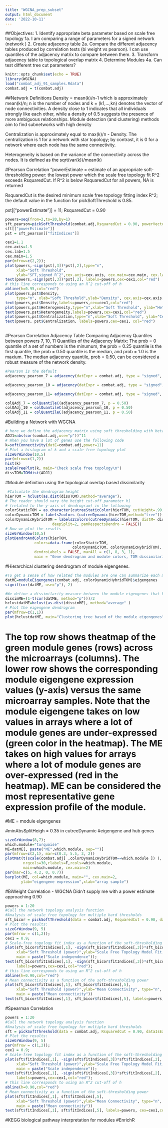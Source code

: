 ```yaml
---
title: "WGCNA_prep_subset"
output: html_document
date: '2022-10-11'
---
```


##Objectives: 
1. Identify appropriate beta parameter based on scale free topology 
1a. I am comparing a range of parameters for a signed network (network )
2. Create adjacency table 
2a. Compare the different adjacency tables produced by correlation tests (bi weight vs pearson). I can use quantiles of the adjacency matrix to compare between them. 
3. Transform adjacency table to topological overlap matrix 
4. Determine Modules
4a. Can test different tree cut parameters? 

```r
knitr::opts_chunk$set(echo = TRUE)
library(WGCNA)
load("combat_adj_91_samples.Rdata")
combat.adj = t(combat.adj)
```

##Network Definitions 
Density = mean(k)/n-1 which is approximately mean(k)/n; n is the number of nodes and k = (k1,...,kn) denotes the vector of node connectivities. A density close to 1 indicates that all individuals strongly like each other, while a density of 0.5 suggests the presence of more ambiguous relationships. Module detection (and clustering) methods aim to find subnetworks with high density

Centralization is approximately equal to max(k)/n - Density. The centralization is 1 for a network with star topology; by contrast, it is 0 for a network where each node has the same connectivity. 

Heterogeneity is based on the variance of the connectivity across the nodes. It is defined as the sqrt(var(k))/mean(k) 


#Pearson Correlation
"powerEstimate = estimate of an appropriate soft-thresholding power: the lowest power which the scale free topology fit R^2 exceeds RsquaredCut. If R^2 is below RsquaredCut for all powers, NA is returned 

RsquaredCut is the desired minimum scale free topology fitting index R^2; the default value in the function for pickSoftThreshold is 0.85. 

pst[["powerEstimate"]] = 11; RsquaredCut = 0.90

```r
powers=seq(from=2,to=20,by=1) 
sft_pearson=pickSoftThreshold(combat.adj,RsquaredCut = 0.90, powerVector=powers, networkType ="signed", moreNetworkConcepts=T)
sft[["powerEstimate"]]
pst = sft_pearson[["fitIndices"]]

cex1=1.1
cex.axis=1.5
cex.lab=1.5
cex.main=1.5 
par(mfrow=c(2,2));
plot(powers,-sign(pst[,3])*pst[,2],type="n",
     xlab="Soft Threshold",
     ylab="SFT,signed Rˆ2",cex.axis=cex.axis, cex.main=cex.main, cex.lab=cex.lab, main="Scale Free Fit Index Rˆ2");
text(powers,-sign(pst[,3])*pst[,2], labels=powers,cex=cex1,col="red")
# this line corresponds to using an Rˆ2 cut-off of h 
abline(h=0.95,col="red")
plot(powers,pst$Density,
     type="n", xlab="Soft Threshold",ylab="Density", cex.axis=cex.axis, cex.main=cex.main,cex.lab=cex.lab, main="Density") 
text(powers,pst$Density,labels=powers,cex=cex1,col="red") 
plot(powers,pst$Heterogeneity,type="n",xlab="Soft Threshold", ylab="Heterogeneity",cex.main=cex.main, cex.lab=cex.lab, cex.axis=cex.axis, main="Heterogeneity") 
text(powers,pst$Heterogeneity,labels=powers,cex=cex1,col="red") 
plot(powers,pst$Centralization,type="n",xlab="Soft Threshold", ylab="Centralization",cex.axis=cex.axis, cex.main=cex.main, cex.lab=cex.lab, main="Centralization") 
text(powers, pst$Centralization, labels=powers,cex=cex1, col="red")
  
```

#Pearson Correlation Adjacency Table
Comparing Adjacency Quantiles between powers 7, 10, 11
Quantiles of the Adjacency Matrix: 
The prob = 0 quantile of a set of numbers is the minumum, the prob = 0.25 quantile is the first quantile, the prob = 0.50 quantile is the median, and prob = 1.0 is the maxium. 
The median adjacency quantile, prob = 0.50, can be considered a robust measure of the network density. 

```r
#Pearson is the default 
adjacency_pearson_7 = adjacency(datExpr = combat.adj, type = "signed", power = 7) #R^2 = 0.857

adjacency_pearson_10 = adjacency(datExpr = combat.adj, type = "signed", power = 10) #R^2 = 0.897

adjacency_pearson_11= adjacency(datExpr = combat.adj, type = "signed", power = 11) #R^2 = 0.905
```

```r
colQAdj_7 = colQuantileC(adjacency_pearson_7, p = 0.50)
colQAdj_10 = colQuantileC(adjacency_pearson_10, p = 0.50)
colQAdj_11 = colQuantileC(adjacency_pearson_11, p = 0.50)

```




#Building a Network with WGCNA 
```r
# here we define the adjacency matrix using soft thresholding with beta=6
ADJ1=abs(cor(combat.adj,use="p"))^11
# When you have a lot of genes use the following code
k=softConnectivity(datE=combat.adj,power=11)
# Plot a histogram of k and a scale free topology plot
sizeGrWindow(10,5)
par(mfrow=c(1,2))
hist(k)
scaleFreePlot(k, main="Check scale free topology\n")
dissTOM=TOMdist(ADJ1)
```
#Module definition using the topological overlap based dissimilarity
```r
 #Calculate the dendrogram height 
hierTOM = hclust(as.dist(dissTOM),method="average");
# The reader should vary the height cut-off parameter h1
# (related to the y-axis of dendrogram) in the following
colorStaticTOM = as.character(cutreeStaticColor(hierTOM, cutHeight=.99, minSize=20))
colorDynamicTOM = labels2colors (cutreeDynamic(hierTOM,method="tree"))
colorDynamicHybridTOM = labels2colors(cutreeDynamic(hierTOM, distM= dissTOM , cutHeight = 0.99,
                     deepSplit=2, pamRespectsDendro = FALSE))
# Now we plot the results
sizeGrWindow(10,5)
plotDendroAndColors(hierTOM,
             colors=data.frame(colorStaticTOM,
                              colorDynamicTOM, colorDynamicHybridTOM),
             dendroLabels = FALSE, marAll = c(1, 8, 3, 1),
             main = "Gene dendrogram and module colors, TOM dissimilarity")
```
#Hierarchical clustering dendrogram of module eigengenes.
```r
#To get a sense of how related the modules are one can summarize each module by its eigengene (first principal component).
datME=moduleEigengenes(combat.adj, colorDynamicHybridTOM)$eigengenes
signif(cor(datME, use="p"), 2)

#We define a dissimilarity measure between the module eigengenes that keeps track of the sign of the correlation between the module eigengenes, and use it to cluster the eigengene
dissimME=(1-t(cor(datME, method="p")))/2
hclustdatME=hclust(as.dist(dissimME), method="average" )
# Plot the eigengene dendrogram
par(mfrow=c(1,1))
plot(hclustdatME, main="Clustering tree based of the module eigengenes")
```
# The top row shows theatmap of the green module genes (rows) across the microarrays (columns). The lower row shows the corresponding module eigengene expression values (y-axis) versus the same microarray samples. Note that the module eigengene takes on low values in arrays where a lot of module genes are under-expressed (green color in the heatmap). The ME takes on high values for arrays where a lot of module genes are over-expressed (red in the heatmap). ME can be considered the most representative gene expression profile of the module.

#ME = module eigengenes

#minAbsSplitHeigh = 0.35 in cutreeDynamic
#eigengene and hub genes
```r
sizeGrWindow(8,7);
which.module="turquoise"
ME=datME[, paste("ME",which.module, sep="")]
par(mfrow=c(2,1), mar=c(0.3, 5.5, 3, 2))
plotMat(t(scale(combat.adj[ ,colorDynamicHybridTOM==which.module ]) ),
        nrgcols=30,rlabels=F,rcols=which.module,
        main=which.module, cex.main=2)
par(mar=c(5, 4.2, 0, 0.7))
barplot(ME, col=which.module, main="", cex.main=2,
       ylab="eigengene expression",xlab="array sample")
```

#BiWeight Correlation - WGCNA
Didn't supply me with a power estimate approaching 0.90 
```r
powers = 1:20
#Call the network topology analysis function
#Analysis of scale free topology for multiple hard thresholds
sft_bicor = pickSoftThreshold(data = combat.adj, RsquaredCut = 0.90, dataIsExpr = T, powerVector = powers,networkType ="signed", corFnc="bicor" )
# Plot the results:
sizeGrWindow(9, 5)
par(mfrow = c(1,2));
cex1 = 0.9;
# Scale-free topology fit index as a function of the soft-thresholding power
plot(sft_bicor$fitIndices[,1], -sign(sft_bicor$fitIndices[,3])*sft_bicor$fitIndices[,2],
     xlab="Soft Threshold (power)",ylab="Scale Free Topology Model Fit,signed R^2",type="n",
     main = paste("Scale independence"));
text(sft_bicor$fitIndices[,1], -sign(sft_bicor$fitIndices[,3])*sft_bicor$fitIndices[,2],
     labels=powers,cex=cex1,col="red");
# this line corresponds to using an R^2 cut-off of h
abline(h=0.90,col="red")
# Mean connectivity as a function of the soft-thresholding power
plot(sft_bicor$fitIndices[,1], sft_bicor$fitIndices[,5],
     xlab="Soft Threshold (power)",ylab="Mean Connectivity", type="n",
     main = paste("Mean connectivity"))
text(sft_bicor$fitIndices[,1], sft_bicor$fitIndices[,5], labels=powers, cex=cex1,col="red")

```

#Spearman Correlation
```r
powers = 1:20
#Call the network topology analysis function
#Analysis of scale free topology for multiple hard thresholds
sft = pickSoftThreshold(data = combat.adj, RsquaredCut = 0.90, dataIsExpr = T, powerVector = powers,networkType ="signed", corFnc="cor", corOptions = list(method = "spearman"))
# Plot the results:
sizeGrWindow(9, 5)
par(mfrow = c(1,2));
cex1 = 0.9;
# Scale-free topology fit index as a function of the soft-thresholding power
plot(sft$fitIndices[,1], -sign(sft$fitIndices[,3])*sft$fitIndices[,2],
     xlab="Soft Threshold (power)",ylab="Scale Free Topology Model Fit,signed R^2",type="n",
     main = paste("Scale independence"));
text(sft$fitIndices[,1], -sign(sft$fitIndices[,3])*sft$fitIndices[,2],
     labels=powers,cex=cex1,col="red");
# this line corresponds to using an R^2 cut-off of h
abline(h=0.90,col="red")
# Mean connectivity as a function of the soft-thresholding power
plot(sft$fitIndices[,1], sft$fitIndices[,5],
     xlab="Soft Threshold (power)",ylab="Mean Connectivity", type="n",
     main = paste("Mean connectivity"))
text(sft$fitIndices[,1], sft$fitIndices[,5], labels=powers, cex=cex1,col="red")
```
#KEGG biological pathway interpretation for modules 
#EnrichR 
